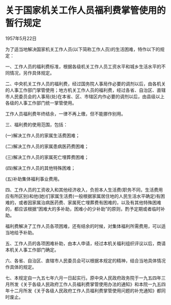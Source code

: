 # 关于国家机关工作人员福利费掌管使用的暂行规定

1957年5月22日 

  

为了适当地解决国家机关工作人员(以下简称工作人员)的生活困难，特作以下的规定：

一、工作人员的福利费标准，根据各级机关工作人员工资水平和城乡生活水平的不同情况，另作具体规定。

二、中央机关工作人员的福利费，经过国务院人事局作必要的调剂以后，由各机关的人事工作部门掌管使用；地方机关工作人员的福利费，经过各省、自治区、直辖市人民委员会的人事局(处)在本省、区、市辖区内作必要的调剂以后，由县级以上各级的人事工作部门统一掌管使用。

工作人员福利费年终结余，一律不再上缴，但不能挪作别用。

三、福利费的使用范围，包括：

(一)解决工作人员的家属生活费困难；

(二)解决工作人员的家属患病医药费困难；

(三)解决工作人员的家属死亡埋葬费困难；

(四)解决工作人员的其他特殊困难；

(五)补助集体福利事业费用。

四、工作人员的工资收入和其他经济收入，负担本人生活费(职务不同，生活费用应有所区别)和他(她)们家属生活费(一般根据家属居住地的人民生活水平确定)有困难的，或者因家属治病医药费、家属死亡埋葬费有困难的，以及有其他特殊困难的，都应该根据“困难大的多补助，困难小的少补助”的原则，酌予定期或者临时补助。

福利费解决了工作人员各项困难，还有结余的时候，对集体福利所需费用，可以适当地给予补助。

五、工作人员的各项困难补助，由本人申请，经过本机关福利组织评议以后，商请本机关人事工作部门确定。

六、各省、自治区、直辖市人民委员会可以根据本规定的精神，结合当地具体情况作具体的规定。

七、本规定自一九五七年六月一日起实行。原中央人民政府政务院于一九五四年三月所发《关于各级人民政府工作人员福利费掌管使用办法的通知》和本院一九五四年十二月所发《关于各级人民政府工作人员福利费掌管使用问题的补充通知》都同时废止。